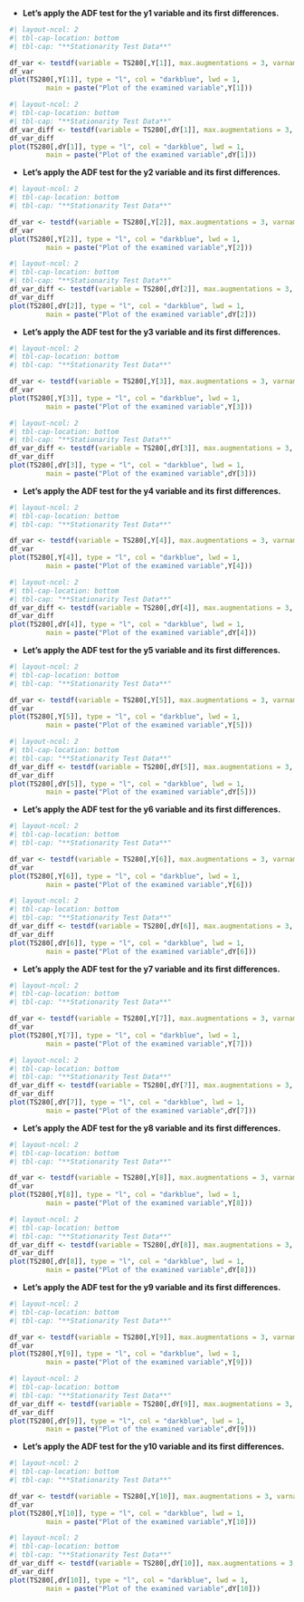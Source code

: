 + **Let's apply the ADF test for the y1 variable and its first differences.**

::: {.layout-example .column-page-right .left}
```r
#| layout-ncol: 2
#| tbl-cap-location: bottom
#| tbl-cap: "**Stationarity Test Data**"

df_var <- testdf(variable = TS280[,Y[1]], max.augmentations = 3, varname = Y[1])
df_var
plot(TS280[,Y[1]], type = "l", col = "darkblue", lwd = 1, 
	     main = paste("Plot of the examined variable",Y[1]))
```
:::

::: {.layout-example .column-page-right .left}
```r
#| layout-ncol: 2
#| tbl-cap-location: bottom
#| tbl-cap: "**Stationarity Test Data**"
df_var_diff <- testdf(variable = TS280[,dY[1]], max.augmentations = 3, varname = dY[1])
df_var_diff
plot(TS280[,dY[1]], type = "l", col = "darkblue", lwd = 1, 
	     main = paste("Plot of the examined variable",dY[1]))
```
:::

+ **Let's apply the ADF test for the y2 variable and its first differences.**

::: {.layout-example .column-page-right .left}
```r
#| layout-ncol: 2
#| tbl-cap-location: bottom
#| tbl-cap: "**Stationarity Test Data**"

df_var <- testdf(variable = TS280[,Y[2]], max.augmentations = 3, varname = Y[2])
df_var
plot(TS280[,Y[2]], type = "l", col = "darkblue", lwd = 1, 
	     main = paste("Plot of the examined variable",Y[2]))
```
:::

::: {.layout-example .column-page-right .left}
```r
#| layout-ncol: 2
#| tbl-cap-location: bottom
#| tbl-cap: "**Stationarity Test Data**"
df_var_diff <- testdf(variable = TS280[,dY[2]], max.augmentations = 3, varname = dY[2])
df_var_diff
plot(TS280[,dY[2]], type = "l", col = "darkblue", lwd = 1, 
	     main = paste("Plot of the examined variable",dY[2]))
```
:::

+ **Let's apply the ADF test for the y3 variable and its first differences.**

::: {.layout-example .column-page-right .left}
```r
#| layout-ncol: 2
#| tbl-cap-location: bottom
#| tbl-cap: "**Stationarity Test Data**"

df_var <- testdf(variable = TS280[,Y[3]], max.augmentations = 3, varname = Y[3])
df_var
plot(TS280[,Y[3]], type = "l", col = "darkblue", lwd = 1, 
	     main = paste("Plot of the examined variable",Y[3]))
```
:::

::: {.layout-example .column-page-right .left}
```r
#| layout-ncol: 2
#| tbl-cap-location: bottom
#| tbl-cap: "**Stationarity Test Data**"
df_var_diff <- testdf(variable = TS280[,dY[3]], max.augmentations = 3, varname = dY[3])
df_var_diff
plot(TS280[,dY[3]], type = "l", col = "darkblue", lwd = 1, 
	     main = paste("Plot of the examined variable",dY[3]))
```
:::

+ **Let's apply the ADF test for the y4 variable and its first differences.**

::: {.layout-example .column-page-right .left}
```r
#| layout-ncol: 2
#| tbl-cap-location: bottom
#| tbl-cap: "**Stationarity Test Data**"

df_var <- testdf(variable = TS280[,Y[4]], max.augmentations = 3, varname = Y[4])
df_var
plot(TS280[,Y[4]], type = "l", col = "darkblue", lwd = 1, 
	     main = paste("Plot of the examined variable",Y[4]))
```
:::

::: {.layout-example .column-page-right .left}
```r
#| layout-ncol: 2
#| tbl-cap-location: bottom
#| tbl-cap: "**Stationarity Test Data**"
df_var_diff <- testdf(variable = TS280[,dY[4]], max.augmentations = 3, varname = dY[4])
df_var_diff
plot(TS280[,dY[4]], type = "l", col = "darkblue", lwd = 1, 
	     main = paste("Plot of the examined variable",dY[4]))
```
:::

+ **Let's apply the ADF test for the y5 variable and its first differences.**

::: {.layout-example .column-page-right .left}
```r
#| layout-ncol: 2
#| tbl-cap-location: bottom
#| tbl-cap: "**Stationarity Test Data**"

df_var <- testdf(variable = TS280[,Y[5]], max.augmentations = 3, varname = Y[5])
df_var
plot(TS280[,Y[5]], type = "l", col = "darkblue", lwd = 1, 
	     main = paste("Plot of the examined variable",Y[5]))
```
:::

::: {.layout-example .column-page-right .left}
```r
#| layout-ncol: 2
#| tbl-cap-location: bottom
#| tbl-cap: "**Stationarity Test Data**"
df_var_diff <- testdf(variable = TS280[,dY[5]], max.augmentations = 3, varname = dY[5])
df_var_diff
plot(TS280[,dY[5]], type = "l", col = "darkblue", lwd = 1, 
	     main = paste("Plot of the examined variable",dY[5]))
```
:::

+ **Let's apply the ADF test for the y6 variable and its first differences.**

::: {.layout-example .column-page-right .left}
```r
#| layout-ncol: 2
#| tbl-cap-location: bottom
#| tbl-cap: "**Stationarity Test Data**"

df_var <- testdf(variable = TS280[,Y[6]], max.augmentations = 3, varname = Y[6])
df_var
plot(TS280[,Y[6]], type = "l", col = "darkblue", lwd = 1, 
	     main = paste("Plot of the examined variable",Y[6]))
```
:::

::: {.layout-example .column-page-right .left}
```r
#| layout-ncol: 2
#| tbl-cap-location: bottom
#| tbl-cap: "**Stationarity Test Data**"
df_var_diff <- testdf(variable = TS280[,dY[6]], max.augmentations = 3, varname = dY[6])
df_var_diff
plot(TS280[,dY[6]], type = "l", col = "darkblue", lwd = 1, 
	     main = paste("Plot of the examined variable",dY[6]))
```
:::

+ **Let's apply the ADF test for the y7 variable and its first differences.**

::: {.layout-example .column-page-right .left}
```r
#| layout-ncol: 2
#| tbl-cap-location: bottom
#| tbl-cap: "**Stationarity Test Data**"

df_var <- testdf(variable = TS280[,Y[7]], max.augmentations = 3, varname = Y[7])
df_var
plot(TS280[,Y[7]], type = "l", col = "darkblue", lwd = 1, 
	     main = paste("Plot of the examined variable",Y[7]))
```
:::

::: {.layout-example .column-page-right .left}
```r
#| layout-ncol: 2
#| tbl-cap-location: bottom
#| tbl-cap: "**Stationarity Test Data**"
df_var_diff <- testdf(variable = TS280[,dY[7]], max.augmentations = 3, varname = dY[7])
df_var_diff
plot(TS280[,dY[7]], type = "l", col = "darkblue", lwd = 1, 
	     main = paste("Plot of the examined variable",dY[7]))
```
:::

+ **Let's apply the ADF test for the y8 variable and its first differences.**

::: {.layout-example .column-page-right .left}
```r
#| layout-ncol: 2
#| tbl-cap-location: bottom
#| tbl-cap: "**Stationarity Test Data**"

df_var <- testdf(variable = TS280[,Y[8]], max.augmentations = 3, varname = Y[8])
df_var
plot(TS280[,Y[8]], type = "l", col = "darkblue", lwd = 1, 
	     main = paste("Plot of the examined variable",Y[8]))
```
:::

::: {.layout-example .column-page-right .left}
```r
#| layout-ncol: 2
#| tbl-cap-location: bottom
#| tbl-cap: "**Stationarity Test Data**"
df_var_diff <- testdf(variable = TS280[,dY[8]], max.augmentations = 3, varname = dY[8])
df_var_diff
plot(TS280[,dY[8]], type = "l", col = "darkblue", lwd = 1, 
	     main = paste("Plot of the examined variable",dY[8]))
```
:::

+ **Let's apply the ADF test for the y9 variable and its first differences.**

::: {.layout-example .column-page-right .left}
```r
#| layout-ncol: 2
#| tbl-cap-location: bottom
#| tbl-cap: "**Stationarity Test Data**"

df_var <- testdf(variable = TS280[,Y[9]], max.augmentations = 3, varname = Y[9])
df_var
plot(TS280[,Y[9]], type = "l", col = "darkblue", lwd = 1, 
	     main = paste("Plot of the examined variable",Y[9]))
```
:::

::: {.layout-example .column-page-right .left}
```r
#| layout-ncol: 2
#| tbl-cap-location: bottom
#| tbl-cap: "**Stationarity Test Data**"
df_var_diff <- testdf(variable = TS280[,dY[9]], max.augmentations = 3, varname = dY[9])
df_var_diff
plot(TS280[,dY[9]], type = "l", col = "darkblue", lwd = 1, 
	     main = paste("Plot of the examined variable",dY[9]))
```
:::

+ **Let's apply the ADF test for the y10 variable and its first differences.**

::: {.layout-example .column-page-right .left}
```r
#| layout-ncol: 2
#| tbl-cap-location: bottom
#| tbl-cap: "**Stationarity Test Data**"

df_var <- testdf(variable = TS280[,Y[10]], max.augmentations = 3, varname = Y[10])
df_var
plot(TS280[,Y[10]], type = "l", col = "darkblue", lwd = 1, 
	     main = paste("Plot of the examined variable",Y[10]))
```
:::

::: {.layout-example .column-page-right .left}
```r
#| layout-ncol: 2
#| tbl-cap-location: bottom
#| tbl-cap: "**Stationarity Test Data**"
df_var_diff <- testdf(variable = TS280[,dY[10]], max.augmentations = 3, varname = dY[10])
df_var_diff
plot(TS280[,dY[10]], type = "l", col = "darkblue", lwd = 1, 
	     main = paste("Plot of the examined variable",dY[10]))
```
:::
